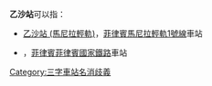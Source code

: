 '''乙沙站'''可以指：
* [[乙沙站_(馬尼拉輕軌)|乙沙站 (馬尼拉輕軌)]]，[[菲律賓|菲律賓]][[馬尼拉輕軌|馬尼拉輕軌]][[馬尼拉輕軌1號線|1號線]]車站
* {{link-en|乙沙站 (菲律賓國家鐵路)|EDSA station (PNR)}}，[[菲律賓|菲律賓]][[菲律賓國家鐵路|菲律賓國家鐵路]]{{link-en|菲律賓國家鐵路地鐵通勤線|PNR Metro Commuter Line|地鐵通勤線}}車站

{{disambiguation}}

[[Category:三字車站名消歧義|Category:三字車站名消歧義]]